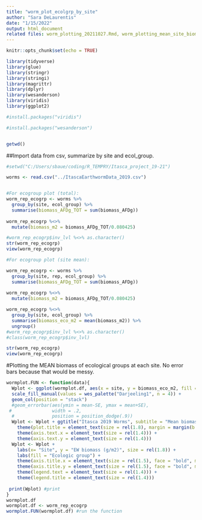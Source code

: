 ```yaml
---
title: "worm_plot_ecolgrp_by_site"
author: "Sara DeLaurentis"
date: "1/15/2022"
output: html_document
related files: worm_plotting_20211027.Rmd, worm_plotting_mean_site_biomass.Rmd
---
```


```r
knitr::opts_chunk$set(echo = TRUE)
```

```r
library(tidyverse)
library(glue)
library(stringr)
library(stringi)
library(magrittr)
library(dplyr)
library(wesanderson)
library(viridis)
library(ggplot2)

#install.packages("viridis")

#install.packages("wesanderson")


getwd()

```

##Import data from csv, summarize by site and ecol_group.
```r
#setwd("C:/Users/sbaue/coding/R_TEMPRY/Itasca_project_19-21")

worms <- read.csv("../ItascaEarthwormData_2019.csv")


#For ecogroup plot (total):
worm_rep_ecogrp <- worms %>% 
  group_by(site, ecol_group) %>% 
  summarise(biomass_AFDg_TOT = sum(biomass_AFDg))
   
worm_rep_ecogrp %<>% 
  mutate(biomass_m2 = biomass_AFDg_TOT/0.080425)

#worm_rep_ecogrp$inv_lvl %<>% as.character()
str(worm_rep_ecogrp)
view(worm_rep_ecogrp)

```


```r
#For ecogroup plot (site mean):

worm_rep_ecogrp <- worms %>% 
  group_by(site, rep, ecol_group) %>% 
  summarise(biomass_AFDg_TOT = sum(biomass_AFDg))
   
worm_rep_ecogrp %<>% 
  mutate(biomass_m2 = biomass_AFDg_TOT/0.080425)

worm_rep_ecogrp %<>%
  group_by(site, ecol_group) %>% 
  summarise(biomass_eco_m2 = mean(biomass_m2)) %>% 
  ungroup()
#worm_rep_ecogrp$inv_lvl %<>% as.character()
#class(worm_rep_ecogrp$inv_lvl)

str(worm_rep_ecogrp)
view(worm_rep_ecogrp) 


```

#Plotting the MEAN biomass of ecological groups at each site. No error bars because that would be messy.

```r


wormplot.FUN <- function(data){
  Wplot <- ggplot(wormplot.df, aes(x = site, y = biomass_eco_m2, fill = ecol_group)) +
  scale_fill_manual(values = wes_palette("Darjeeling1", n = 4)) +
  geom_col(position = "stack") 
  #geom_errorbar(aes(ymin = mean-SE, ymax = mean+SE),
 #               width = .2,
  #              position = position_dodge(.9))
  Wplot <- Wplot + ggtitle("Itasca 2019 Worms", subtitle = "Mean biomass by site and ecologic group") +
    theme(plot.title = element_text(size = rel(1.8), margin = margin(b = 10)))+
    theme(axis.text.x = element_text(size = rel(1.4))) +
    theme(axis.text.y = element_text(size = rel(1.4))) 
  Wplot <- Wplot +
    labs(x= "Site", y = "EW biomass (g/m2)", size = rel(1.8)) +
    labs(fill = "Ecologic group") +
    theme(axis.title.x = element_text(size = rel(1.5), face = "bold", margin = margin(t = 8)))+
    theme(axis.title.y = element_text(size = rel(1.5), face = "bold", margin = margin(r = 8)))+
    theme(legend.text = element_text(size = rel(1.4))) +
    theme(legend.title = element_text(size = rel(1.4)))
  
 print(Wplot) #print
}
wormplot.df
wormplot.df <- worm_rep_ecogrp
wormplot.FUN(wormplot.df) #run the function

```